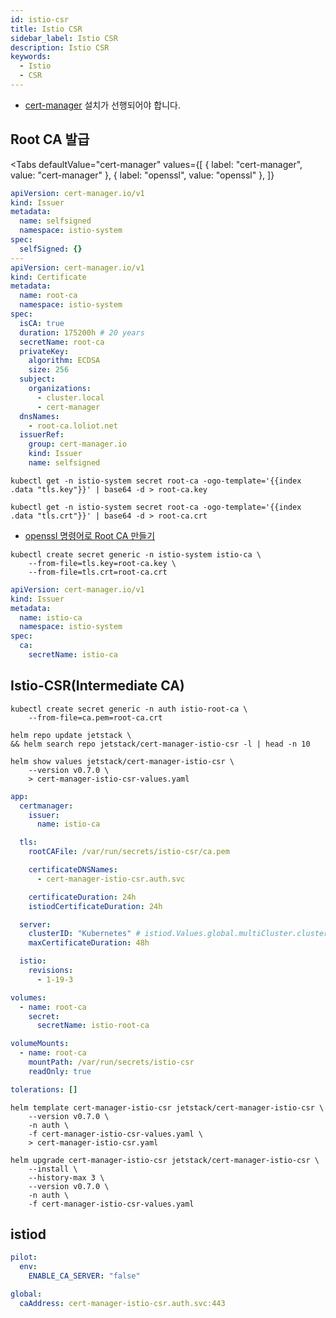 ```yaml
---
id: istio-csr
title: Istio CSR
sidebar_label: Istio CSR
description: Istio CSR
keywords:
  - Istio
  - CSR
---
```



- [cert-manager](/docs/mlops/mlops/auth/cert-manager) 설치가 선행되어야 합니다.

## Root CA 발급

<Tabs
  defaultValue="cert-manager"
  values={[
    { label: "cert-manager", value: "cert-manager" },
    { label: "openssl", value: "openssl" },
  ]}
>

<TabItem value="cert-manager">

```yaml
apiVersion: cert-manager.io/v1
kind: Issuer
metadata:
  name: selfsigned
  namespace: istio-system
spec:
  selfSigned: {}
---
apiVersion: cert-manager.io/v1
kind: Certificate
metadata:
  name: root-ca
  namespace: istio-system
spec:
  isCA: true
  duration: 175200h # 20 years
  secretName: root-ca
  privateKey:
    algorithm: ECDSA
    size: 256
  subject:
    organizations:
      - cluster.local
      - cert-manager
  dnsNames:
    - root-ca.loliot.net
  issuerRef:
    group: cert-manager.io
    kind: Issuer
    name: selfsigned
```

```shell
kubectl get -n istio-system secret root-ca -ogo-template='{{index .data "tls.key"}}' | base64 -d > root-ca.key
```

```shell
kubectl get -n istio-system secret root-ca -ogo-template='{{index .data "tls.crt"}}' | base64 -d > root-ca.crt
```

</TabItem>

<TabItem value="openssl">

- [openssl 명령어로 Root CA 만들기](/docs/mlops/mlops/auth/tls/x509#root-ca)

</TabItem>

</Tabs>

```shell
kubectl create secret generic -n istio-system istio-ca \
    --from-file=tls.key=root-ca.key \
    --from-file=tls.crt=root-ca.crt
```

```yaml
apiVersion: cert-manager.io/v1
kind: Issuer
metadata:
  name: istio-ca
  namespace: istio-system
spec:
  ca:
    secretName: istio-ca
```

## Istio-CSR(Intermediate CA)

```shell
kubectl create secret generic -n auth istio-root-ca \
    --from-file=ca.pem=root-ca.crt
```

```shell
helm repo update jetstack \
&& helm search repo jetstack/cert-manager-istio-csr -l | head -n 10
```

```shell
helm show values jetstack/cert-manager-istio-csr \
    --version v0.7.0 \
    > cert-manager-istio-csr-values.yaml
```

```yaml title="cert-manager-istio-csr-values.yaml"
app:
  certmanager:
    issuer:
      name: istio-ca

  tls:
    rootCAFile: /var/run/secrets/istio-csr/ca.pem

    certificateDNSNames:
      - cert-manager-istio-csr.auth.svc

    certificateDuration: 24h
    istiodCertificateDuration: 24h

  server:
    clusterID: "Kubernetes" # istiod.Values.global.multiCluster.clusterName
    maxCertificateDuration: 48h

  istio:
    revisions:
      - 1-19-3

volumes:
  - name: root-ca
    secret:
      secretName: istio-root-ca

volumeMounts:
  - name: root-ca
    mountPath: /var/run/secrets/istio-csr
    readOnly: true

tolerations: []
```

```shell
helm template cert-manager-istio-csr jetstack/cert-manager-istio-csr \
    --version v0.7.0 \
    -n auth \
    -f cert-manager-istio-csr-values.yaml \
    > cert-manager-istio-csr.yaml
```

```shell
helm upgrade cert-manager-istio-csr jetstack/cert-manager-istio-csr \
    --install \
    --history-max 3 \
    --version v0.7.0 \
    -n auth \
    -f cert-manager-istio-csr-values.yaml
```

## istiod

```yaml title="istiod-values.yaml"
pilot:
  env:
    ENABLE_CA_SERVER: "false"

global:
  caAddress: cert-manager-istio-csr.auth.svc:443
```
